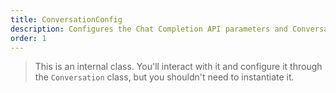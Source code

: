 ```yaml
---
title: ConversationConfig
description: Configures the Chat Completion API parameters and Conversation options
order: 1
---
```


> This is an internal class. You'll interact with it and configure it through the `Conversation` class, but you shouldn't need to instantiate it.
